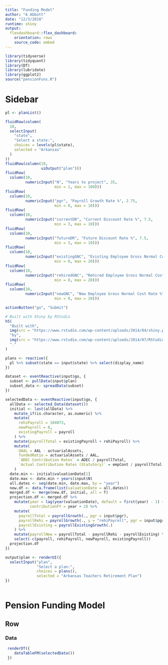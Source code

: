 ```yaml
---
title: "Funding Model"
author: "A Abbott"
date: "12/3/2018"
runtime: shiny
output: 
  flexdashboard::flex_dashboard:
    orientation: rows
    source_code: embed
---
```


```r
library(tidyverse)
library(tidyquant)
library(DT)
library(lubridate)
library(ggplot2)
source("pensionFuns.R")
```

Sidebar {.sidebar}
======================================================

```r
pl <- planList()

fluidRow(column(
  10,
  selectInput(
    "state",
    "Select a state:",
    choices = levels(pl$state),
    selected = "Arkansas"
  )
))
fluidRow(column(10,
                uiOutput("plan")))
fluidRow(
  column(10,
         numericInput("N", "Years to project", 35,
                      min = 1, max = 100)))
fluidRow(
  column(10,
         numericInput("pgr", "Payroll Growth Rate %", 2.75,
                      min = 0, max = 10)))
fluidRow(
  column(10,
         numericInput("currentDR", "Current Discount Rate %", 7.5,
                      min = 3, max = 10)))
fluidRow(
  column(10,
         numericInput("futureDR", "Future Discount Rate %", 7.5,
                      min = 3, max = 10)))
fluidRow(
  column(10,
         numericInput("existingGNC", "Existing Employee Gross Normal Cost Rate %", 11.75,
                      min = 0, max = 20)))
fluidRow(
  column(10,
         numericInput("rehiredGNC", "Rehired Employee Gross Normal Cost Rate %", 11.75,
                      min = 0, max = 20)))
fluidRow(
  column(10,
         numericInput("newGNC", "New Employee Gross Normal Cost Rate %", 11.75,
                      min = 0, max = 20)))

actionButton("go", "Submit")

# Built with Shiny by RStudio
h5(
  "Built with",
  img(src = "https://www.rstudio.com/wp-content/uploads/2014/04/shiny.png", height = "30px"),
  "by",
  img(src = "https://www.rstudio.com/wp-content/uploads/2014/07/RStudio-Logo-Blue-Gray.png", height = "30px"),
  "."
)

plans <- reactive({
  pl %>% subset(state == input$state) %>% select(display_name)
})

dataset <- eventReactive(input$go, {
  subset <- pullData(input$plan)
  subset_data <- spreadData(subset)
})

selectedData <- eventReactive(input$go, {
  allData <- selected_Data(dataset())
  initial <- last(allData) %>%
    mutate_if(is.character, as.numeric) %>%
    mutate(
      rehiPayroll = 104073,
      newPayroll = 0,
      existingPayroll = payroll
    ) %>%
    mutate(payrollTotal = existingPayroll + rehiPayroll) %>%
    mutate(
      UAAL = AAL - actuarialAssets,
      fundedRatio = actuarialAssets / AAL,
      `ADEC Contribution Rates` = ADEC / payrollTotal,
      `Actual Contribution Rates (Statutory)` = empCont / payrollTotal
    )
  date.min <- initial$valuationDate[1]
  date.max <- date.min + years(input$N)
  all.dates <- seq(date.min, date.max, by = "year")
  new.df <- data.frame(list(valuationDate = all.dates))
  merged.df <- merge(new.df, initial, all = T)
  projection.df <- merged.df %>%
    mutate(year = lag(year(valuationDate), default = first(year) - 1) + 1,
           contributionFY = year + 2) %>%
    mutate(
      payrollTotal = payrollGrowth(., pgr = input$pgr),
      payrollRehi = payrollGrowth(., y = "rehiPayroll", pgr = input$pgr),
      payrollExisting = payrollExistingGrowth(.)
    ) %>%
    mutate(payrollNew = payrollTotal - payrollRehi - payrollExisting) %>%
    select(-c(payroll, rehiPayroll, newPayroll, existingPayroll))
  projection.df
})

output$plan <- renderUI({
  selectInput("plan",
              "Select a plan:",
              choices = plans(),
              selected = "Arkansas Teachers Retirement Plan")
})
   
```

Pension Funding Model
===============================================


Row {.tabset .tabset-fade}
-----------------------------------------------


### Data

```r
 renderDT({
    dataTableFM(selectedData())
 })

```
